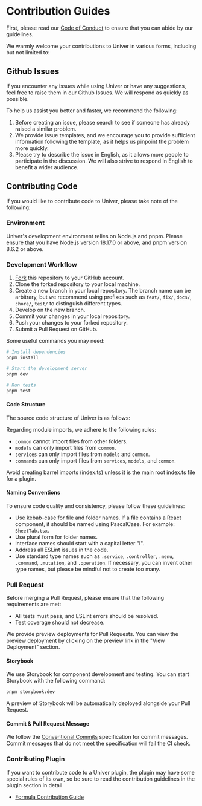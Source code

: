 
# Contribution Guides

<BadgeGroup values={[UniverTypes.GENERAL]} value={UniverTypes.GENERAL} />

First, please read our [Code of Conduct](https://github.com/dream-num/univer/blob/dev/CODE_OF_CONDUCT.md) to ensure that you can abide by our guidelines.

We warmly welcome your contributions to Univer in various forms, including but not limited to:

## Github Issues

If you encounter any issues while using Univer or have any suggestions, feel free to raise them in our Github Issues. We will respond as quickly as possible.

To help us assist you better and faster, we recommend the following:

1. Before creating an issue, please search to see if someone has already raised a similar problem.
2. We provide issue templates, and we encourage you to provide sufficient information following the template, as it helps us pinpoint the problem more quickly.
3. Please try to describe the issue in English, as it allows more people to participate in the discussion. We will also strive to respond in English to benefit a wider audience.

## Contributing Code

If you would like to contribute code to Univer, please take note of the following:

### Environment

Univer's development environment relies on Node.js and pnpm. Please ensure that you have Node.js version 18.17.0 or above, and pnpm version 8.6.2 or above.

### Development Workflow

1. [Fork](https://github.com/dream-num/univer/fork) this repository to your GitHub account.
2. Clone the forked repository to your local machine.
3. Create a new branch in your local repository. The branch name can be arbitrary, but we recommend using prefixes such as `feat/`, `fix/`, `docs/`, `chore/`, `test/` to distinguish different types.
4. Develop on the new branch.
5. Commit your changes in your local repository.
6. Push your changes to your forked repository.
7. Submit a Pull Request on GitHub.

Some useful commands you may need:

```bash
# Install dependencies
pnpm install

# Start the development server
pnpm dev

# Run tests
pnpm test
```

#### Code Structure

The source code structure of Univer is as follows:

<FileTree>
  <FileTree.Folder name="univer-plugin" defaultOpen>
    <FileTree.Folder name="common" />
    <FileTree.Folder name="models" />
    <FileTree.Folder name="services" />
    <FileTree.Folder name="commands" defaultOpen>
      <FileTree.Folder name="commands" />
      <FileTree.Folder name="mutations" />
      <FileTree.Folder name="operations" />
    </FileTree.Folder>
    <FileTree.Folder name="controllers" />
    <FileTree.Folder name="views" defaultOpen>
      <FileTree.Folder name="components" />
      <FileTree.Folder name="parts" />
    </FileTree.Folder>
    <FileTree.File name="plugin.ts" />
    <FileTree.File name="index.ts" />
  </FileTree.Folder>
</FileTree>

Regarding module imports, we adhere to the following rules:

- `common` cannot import files from other folders.
- `models` can only import files from `common`.
- `services` can only import files from `models` and `common`.
- `commands` can only import files from `services`, `models`, and `common`.

Avoid creating barrel imports (index.ts) unless it is the main root index.ts file for a plugin.

#### Naming Conventions

To ensure code quality and consistency, please follow these guidelines:

- Use kebab-case for file and folder names. If a file contains a React component, it should be named using PascalCase. For example: `SheetTab.tsx`.
- Use plural form for folder names.
- Interface names should start with a capital letter "I".
- Address all ESLint issues in the code.
- Use standard type names such as `.service`, `.controller`, `.menu`, `.command`, `.mutation`, and `.operation`. If necessary, you can invent other type names, but please be mindful not to create too many.

### Pull Request

Before merging a Pull Request, please ensure that the following requirements are met:

- All tests must pass, and ESLint errors should be resolved.
- Test coverage should not decrease.

We provide preview deployments for Pull Requests. You can view the preview deployment by clicking on the preview link in the "View Deployment" section.

#### Storybook

We use Storybook for component development and testing. You can start Storybook with the following command:

```bash
pnpm storybook:dev
```

A preview of Storybook will be automatically deployed alongside your Pull Request.

#### Commit & Pull Request Message

We follow the [Conventional Commits](https://www.conventionalcommits.org/en/v1.0.0/) specification for commit messages. Commit messages that do not meet the specification will fail the CI check.

### Contributing Plugin

If you want to contribute code to a Univer plugin, the plugin may have some special rules of its own, so be sure to read the contribution guidelines in the plugin section in detail

- [Formula Contribution Guide](/guides/sheet/advanced/custom-formula/#how-to-add-formulas-in-formula-engine)
